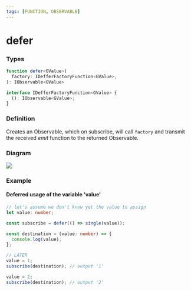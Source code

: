 ```yaml
---
tags: [FUNCTION, OBSERVABLE]
---
```


# defer

### Types

```ts
function defer<GValue>(
  factory: IDefferFactoryFunction<GValue>,
): IObservable<GValue>
```

```ts
interface IDefferFactoryFunction<GValue> {
  (): IObservable<GValue>;
}
```

### Definition

Creates an Observable, which on subscribe, will call `factory` and transmit the received
*emit* function to the returned Observable.

### Diagram

[![](https://mermaid.ink/img/pako:eNpVj7EKgzAURX_l8SaFFNQxUEFo5w5ttyyP5NkGNLExGYr4703Bgt3OcC733gW1N4wSZ34ldppPlh6BRuWUmyhEq-1ELkIHNIPhnkNRlHBswfdFJaAW0JTlv3q5377p7tC2GSVUO6533CiHAkcOI1mTFyzKASiMTx5ZocyY-ygNUaFya1bTZCjy2djoA8qehpkFUor--nYaZQyJf9L2YrPWD62cS6k)](https://mermaid.live/edit#pako:eNpVj7EKgzAURX_l8SaFFNQxUEFo5w5ttyyP5NkGNLExGYr4703Bgt3OcC733gW1N4wSZ34ldppPlh6BRuWUmyhEq-1ELkIHNIPhnkNRlHBswfdFJaAW0JTlv3q5377p7tC2GSVUO6533CiHAkcOI1mTFyzKASiMTx5ZocyY-ygNUaFya1bTZCjy2djoA8qehpkFUor--nYaZQyJf9L2YrPWD62cS6k)

### Example

#### Deferred usage of the variable 'value'

```ts
// let's assume we don't know yet the value to assign
let value: number;

const subscribe = defer(() => single(value));

const destination = (value: number) => {
  console.log(value);
};

// LATER
value = 1;
subscribe(destination); // output '1'

value = 2;
subscribe(destination); // output '2'
```




